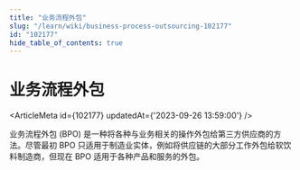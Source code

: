 ```yaml
---
title: "业务流程外包"
slug: "/learn/wiki/business-process-outsourcing-102177"
id: "102177"
hide_table_of_contents: true
---
```



# 业务流程外包

<ArticleMeta id={102177} updatedAt={'2023-09-26 13:59:00'} />
<div className='border-solid border-b border-t-0 my-4 border-[var(--ifm-color-gray-300)]' />

业务流程外包 (BPO) 是一种将各种与业务相关的操作外包给第三方供应商的方法。尽管最初 BPO 只适用于制造业实体，例如将供应链的大部分工作外包给软饮料制造商，但现在 BPO 适用于各种产品和服务的外包。
